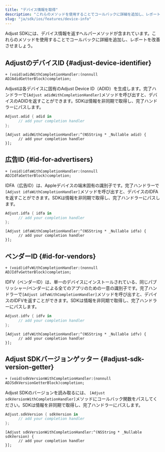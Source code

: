 ```yaml
---
title: "デバイス情報を取得"
description: "これらのメソッドを使用することでコールバックに詳細を追加し、レポートを改善させましょう。"
slug: "ja/sdk/ios/features/device-info"
---
```


Adjust SDKには、デバイス情報を返すヘルパーメソッドが含まれています。これらのメソッドを使用することでコールバックに詳細を追加し、レポートを改善させましょう。

## AdjustのデバイスID {#adjust-device-identifier}

<CodeBlock title="メソッドシグネチャー">

```objc
+ (void)adidWithCompletionHandler:(nonnull ADJAdidGetterBlock)completion;
```

</CodeBlock>

Adjustは各デバイスに固有のAdjust Device ID（ADID）を生成します。完了ハンドラーで`[Adjust adidWithCompletionHandler]`メソッドを呼び出すと、デバイスのADIDを返すことができます。SDKは情報を非同期で取得し、完了ハンドラーにパスします。

<Tabs>
<Tab title="Swift" sync="swift">

```swift
Adjust.adid { adid in
      // add your completion handler
};
```

</Tab>
<Tab title="Objective-C" sync="objc">

```objc
[Adjust adidWithCompletionHandler:^(NSString * _Nullable adid) {
      // add your completion handler
}];
```

</Tab>
</Tabs>

## 広告ID {#id-for-advertisers}

<CodeBlock title="メソッドシグネチャー">

```objc
+ (void)idfaWithCompletionHandler:(nonnull ADJIdfaGetterBlock)completion;
```

</CodeBlock>

IDFA（広告ID）は、Appleデバイスの端末固有の識別子です。完了ハンドラーで`[Adjust idfaWithCompletionHandler]`メソッドを呼び出すと、デバイスのIDFAを返すことができます。SDKは情報を非同期で取得し、完了ハンドラーにパスします。

<Tabs>
<Tab title="Swift" sync="swift">

```swift
Adjust.idfa { idfa in
      // add your completion handler
};
```

</Tab>
<Tab title="Objective-C" sync="objc">

```objc
[Adjust idfaWithCompletionHandler:^(NSString * _Nullable idfa) {
      // add your completion handler
}];
```

</Tab>
</Tabs>

## ベンダーID {#id-for-vendors}

<CodeBlock title="メソッドシグネチャー">

```objc
+ (void)idfvWithCompletionHandler:(nonnull ADJIdfvGetterBlock)completion;
```

</CodeBlock>

IDFV（ベンダーID）は、単一のデバイスにインストールされている、同じパブリッシャー/ベンダーによる全てのアプリのための一意の識別子です。完了ハンドラーで`[Adjust idfvWithCompletionHandler]`メソッドを呼び出すと、デバイスのIDFVを返すことができます。SDKは情報を非同期で取得し、完了ハンドラーにパスします。

<Tabs>
<Tab title="Swift" sync="swift">

```swift
Adjust.idfv { idfv in
      // add your completion handler
};
```

</Tab>
<Tab title="Objective-C" sync="objc">

```objc
[Adjust idfvWithCompletionHandler:^(NSString * _Nullable idfv) {
      // add your completion handler
}];
```

</Tab>
</Tabs>

## Adjust SDKバージョンゲッター {#adjust-sdk-version-getter}

<CodeBlock title="メソッドシグネチャー">

```objc
+ (void)sdkVersionWithCompletionHandler:(nonnull ADJSdkVersionGetterBlock)completion;
```

</CodeBlock>

Adjust SDKのバージョンを読み取るには、 `[Adjust sdkVersionWithCompletionHandler]`メソッドにコールバック関数をパスしてください。SDKは情報を非同期で取得し、完了ハンドラーにパスします。

<Tabs>
<Tab title="Swift" sync="swift">

```swift
Adjust.sdkVersion { sdkVersion in
      // add your completion handler
};
```

</Tab>
<Tab title="Objective-C" sync="objc">

```objc
[Adjust sdkVersionWithCompletionHandler:^(NSString * _Nullable sdkVersion) {
      // add your completion handler
}];
```

</Tab>
</Tabs>
